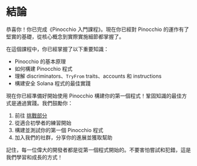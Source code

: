 
# 結論

恭喜你！你已完成《Pinocchio 入門課程》。現在你已經對 Pinocchio 的運作有了堅實的基礎，從核心概念到實際實施細節都掌握了。

<ArticleSection name="你所學到的內容" id="what-you-learned" level="h2" />

在這個課程中，你已經掌握了以下重要知識：
- Pinocchio 的基本原理
- 如何構建 Pinocchio 程式
- 理解 discriminators、`TryFrom` traits、accounts 和 instructions
- 構建安全 Solana 程式的最佳實踐

<ArticleSection name="下一步" id="next-steps" level="h2" />

現在你已經準備好開始使用 Pinocchio 構建你的第一個程式！鞏固知識的最佳方式是通過實踐。我們鼓勵你：

1. 前往 [挑戰部分](/zh-HK/challenges)
2. 從適合初學者的練習開始
3. 構建並測試你的第一個 Pinocchio 程式
4. 加入我們的社群，分享你的進展並獲取幫助

記住，每一位偉大的開發者都是從第一個程式開始的。不要害怕嘗試和犯錯，這是我們學習和成長的方式！
